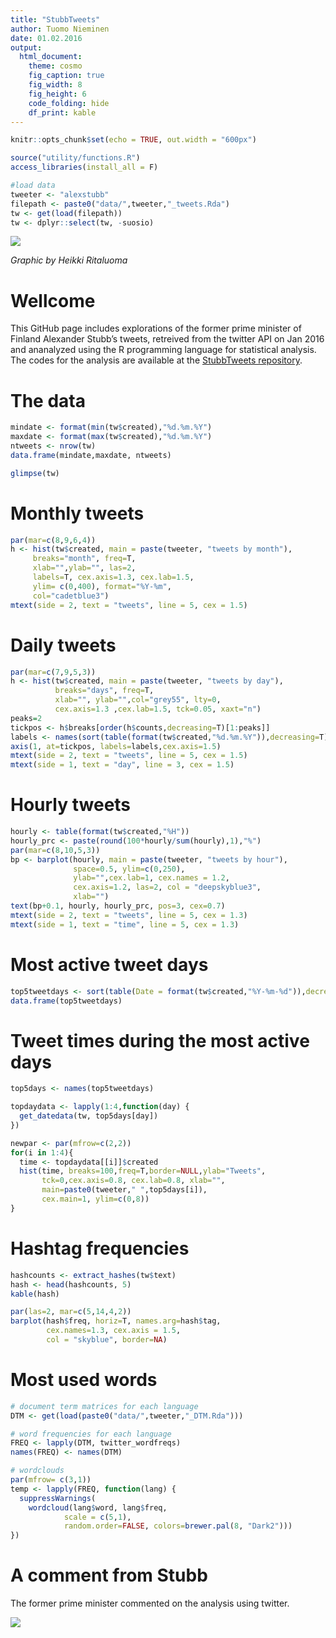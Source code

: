 ```yaml
---
title: "StubbTweets"
author: Tuomo Nieminen
date: 01.02.2016
output: 
  html_document:
    theme: cosmo
    fig_caption: true
    fig_width: 8
    fig_height: 6
    code_folding: hide
    df_print: kable
---
```


```r
knitr::opts_chunk$set(echo = TRUE, out.width = "600px")

source("utility/functions.R")
access_libraries(install_all = F)

#load data
tweeter <- "alexstubb"
filepath <- paste0("data/",tweeter,"_tweets.Rda")
tw <- get(load(filepath))
tw <- dplyr::select(tw, -suosio)
```

![](figure/stubb_hyppy.png)

*Graphic by Heikki Ritaluoma* 

# Wellcome

This GitHub page includes explorations of the former prime minister of Finland Alexander Stubb's tweets, retreived from the twitter API on Jan 2016 and ananalyzed using the R programming language for statistical analysis. The codes for the analysis are available at the [StubbTweets repository](https://github.com/TuomoNieminen/StubbTweets).


# The data

```r
mindate <- format(min(tw$created),"%d.%m.%Y")
maxdate <- format(max(tw$created),"%d.%m.%Y")
ntweets <- nrow(tw)
data.frame(mindate,maxdate, ntweets)
```

```r
glimpse(tw)
```

# Monthly tweets

```r
par(mar=c(8,9,6,4))
h <- hist(tw$created, main = paste(tweeter, "tweets by month"),
     breaks="month", freq=T, 
     xlab="",ylab="", las=2,
     labels=T, cex.axis=1.3, cex.lab=1.5,
     ylim= c(0,400), format="%Y-%m",
     col="cadetblue3")
mtext(side = 2, text = "tweets", line = 5, cex = 1.5)
```

# Daily tweets

```r
par(mar=c(7,9,5,3))
h <- hist(tw$created, main = paste(tweeter, "tweets by day"),
          breaks="days", freq=T, 
          xlab="", ylab="",col="grey55", lty=0,
          cex.axis=1.3 ,cex.lab=1.5, tck=0.05, xaxt="n")
peaks=2
tickpos <- h$breaks[order(h$counts,decreasing=T)[1:peaks]]
labels <- names(sort(table(format(tw$created,"%d.%m.%Y")),decreasing=T))[1:peaks]
axis(1, at=tickpos, labels=labels,cex.axis=1.5)
mtext(side = 2, text = "tweets", line = 5, cex = 1.5)
mtext(side = 1, text = "day", line = 3, cex = 1.5)
```

# Hourly tweets

```r
hourly <- table(format(tw$created,"%H"))
hourly_prc <- paste(round(100*hourly/sum(hourly),1),"%")
par(mar=c(8,10,5,3))
bp <- barplot(hourly, main = paste(tweeter, "tweets by hour"),
              space=0.5, ylim=c(0,250),
              ylab="",cex.lab=1, cex.names = 1.2,
              cex.axis=1.2, las=2, col = "deepskyblue3",
              xlab="")
text(bp+0.1, hourly, hourly_prc, pos=3, cex=0.7) 
mtext(side = 2, text = "tweets", line = 5, cex = 1.3)
mtext(side = 1, text = "time", line = 5, cex = 1.3)
```

# Most active tweet days

```r
top5tweetdays <- sort(table(Date = format(tw$created,"%Y-%m-%d")),decreasing=T)[1:5]
data.frame(top5tweetdays)
```


# Tweet times during the most active days

```r
top5days <- names(top5tweetdays)

topdaydata <- lapply(1:4,function(day) {
  get_datedata(tw, top5days[day])
})

newpar <- par(mfrow=c(2,2))
for(i in 1:4){
  time <- topdaydata[[i]]$created
  hist(time, breaks=100,freq=T,border=NULL,ylab="Tweets",
       tck=0,cex.axis=0.8, cex.lab=0.8, xlab="",
       main=paste0(tweeter," ",top5days[i]),
       cex.main=1, ylim=c(0,8))
}
```

# Hashtag frequencies

```r
hashcounts <- extract_hashes(tw$text)
hash <- head(hashcounts, 5)
kable(hash)
```

```r
par(las=2, mar=c(5,14,4,2))
barplot(hash$freq, horiz=T, names.arg=hash$tag,
        cex.names=1.3, cex.axis = 1.5,
        col = "skyblue", border=NA)
```

# Most used words

```r
# document term matrices for each language
DTM <- get(load(paste0("data/",tweeter,"_DTM.Rda")))

# word frequencies for each language
FREQ <- lapply(DTM, twitter_wordfreqs)
names(FREQ) <- names(DTM)

# wordclouds
par(mfrow= c(3,1))
temp <- lapply(FREQ, function(lang) {
  suppressWarnings(
    wordcloud(lang$word, lang$freq,
            scale = c(5,1),
            random.order=FALSE, colors=brewer.pal(8, "Dark2")))
})

```

# A comment from Stubb

The former prime minister commented on the analysis using twitter.  


![](figure/stubb_response.png)